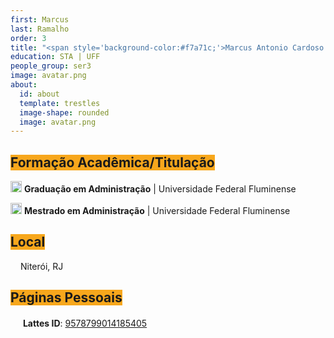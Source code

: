```yaml
---
first: Marcus
last: Ramalho
order: 3
title: "<span style='background-color:#f7a71c;'>Marcus Antonio Cardoso Ramalho</span>"
education: STA | UFF
people_group: ser3
image: avatar.png
about: 
  id: about
  template: trestles
  image-shape: rounded
  image: avatar.png
---
```


<h2><span style='background-color:#f7a71c;'>Formação Acadêmica/Titulação</span></h2>

<img src="img/graduation-cap-solid.svg" width="18"> **Graduação em Administração** | Universidade Federal Fluminense

<img src="img/graduation-cap-solid.svg" width="18"> **Mestrado em Administração** | Universidade Federal Fluminense

<h2><span style='background-color:#f7a71c;'>Local</span></h2>

<img src="img/location-dot-solid.svg" width="12"> Niterói, RJ

<h2><span style='background-color:#f7a71c;'>Páginas Pessoais</span></h2>

<img src="img/lattes.svg" width="16"> **Lattes ID**: <a href="http://lattes.cnpq.br/9578799014185405" target="_blank">9578799014185405</a>

